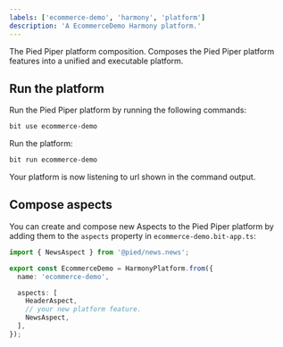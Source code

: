```yaml
---
labels: ['ecommerce-demo', 'harmony', 'platform']
description: 'A EcommerceDemo Harmony platform.'
---
```


The Pied Piper platform composition. Composes the Pied Piper platform features into a unified and executable platform.

## Run the platform

Run the Pied Piper platform by running the following commands:

```bash
bit use ecommerce-demo
``` 

Run the platform:

```bash
bit run ecommerce-demo
```

Your platform is now listening to url shown in the command output.

## Compose aspects

You can create and compose new Aspects to the Pied Piper platform by adding them to the `aspects` property in `ecommerce-demo.bit-app.ts`:

```ts
import { NewsAspect } from '@pied/news.news';

export const EcommerceDemo = HarmonyPlatform.from({
  name: 'ecommerce-demo',

  aspects: [
    HeaderAspect,
    // your new platform feature.
    NewsAspect,
  ],
});
```
